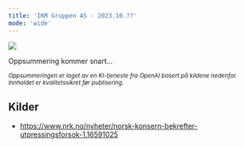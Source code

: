 ```yaml
---
title: 'IKM Gruppen AS - 2023.10.??'
mode: 'wide'
---
```


<Frame>
<img src="/images/ikm.png" noZoom/>
</Frame>

Oppsummering kommer snart...

<sup><i>Oppsummeringen er laget av en KI-tjeneste fra OpenAI basert på kildene nedenfor. Innholdet er kvalitetssikret før publisering.</i></sup>

## Kilder
- https://www.nrk.no/nyheter/norsk-konsern-bekrefter-utpressingsforsok-1.16591025
